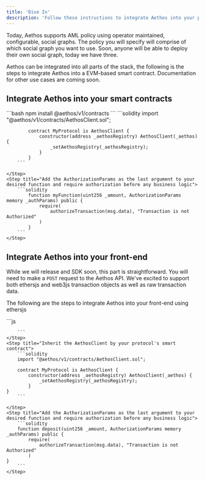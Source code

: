 ```yaml
---
title: 'Dive In'
description: 'Follow these instructions to integrate Aethos into your project.'
---
```


Today, Aethos supports AML policy using operator maintained, configurable, social graphs.
The policy you will specify will comprise of which social graph you want to use. Soon, anyone
will be able to deploy their own social graph, today we have three.

Aethos can be integrated into all parts of the stack, the following is the steps to integrate
Aethos into a EVM-based smart contract. Documentation for other use cases are coming soon.


## Integrate Aethos into your smart contracts

<Steps>
    <Step title="Download the Aethos contract library">
        ```bash
            npm install @aethos/v1/contracts
        ```
    </Step>
    <Step title="Inherit the AethosClient by your protocol's smart contract">
        ```solidity
            import "@aethos/v1/contracts/AethosClient.sol";

            contract MyProtocol is AethosClient {
                constructor(address _aethosRegistry) AethosClient(_aethos) {
                    _setAethosRegistry(_aethosRegistry);
                }
            }
        ```

    </Step>
    <Step title="Add the AuthorizationParams as the last argument to your desired function and require authorization before any business logic">
        ```solidity
            function myFunction(uint256 _amount, AuthorizationParams memory _authParams) public {
                require(
                    authorizeTransaction(msg.data), "Transaction is not Authorized"
                )
            }
        ```
    </Step>
</Steps>

## Integrate Aethos into your front-end
While we will release and SDK soon, this part is straightforward. You will need to make a ```POST``` request to
the Aethos API. We've excited to support both ethersjs and web3js transaction objects as well as raw transaction data.

The following are the steps to integrate Aethos into your front-end using ethersjs

<Steps>
    <Step title="Populate the transaction">
        ```js

        ```
    </Step>
    <Step title="Inherit the AethosClient by your protocol's smart contract">
        ```solidity
        import "@aethos/v1/contracts/AethosClient.sol";

        contract MyProtocol is AethosClient {
            constructor(address _aethosRegistry) AethosClient(_aethos) {
                _setAethosRegistry(_aethosRegistry);
            }
    }
        ```

    </Step>
    <Step title="Add the AuthorizationParams as the last argument to your desired function and require authorization before any business logic">
        ```solidity
        function deposit(uint256 _amount, AuthorizationParams memory _authParams) public {
            require(
                authorizeTransaction(msg.data), "Transaction is not Authorized"
            )
    }
        ```
    </Step>
</Steps>